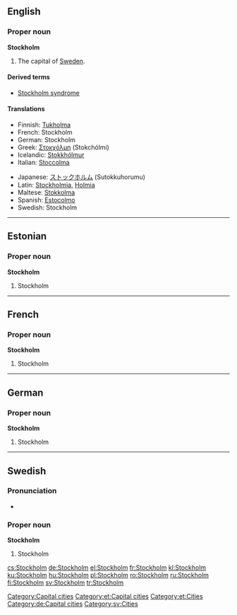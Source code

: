 {{wikipedia}}
==English==

===Proper noun===
'''Stockholm'''

# The capital of [[Sweden]].

====Derived terms====
* [[Stockholm syndrome]]

====Translations====
{{top}}
* Finnish: [[Tukholma]]
* French: Stockholm
* German: Stockholm
* Greek: [[Στοκχόλμη]] (Stokchólmi) {{f}}
* Icelandic: [[Stokkhólmur]] {{m}}
* Italian: [[Stoccolma]] {{f}}
{{mid}}
* Japanese: [[ストックホルム]] (Sutokkuhorumu)
* Latin: [[Stockholmia]], [[Holmia]]
* Maltese: [[Stokkolma]]
* Spanish: [[Estocolmo]]
* Swedish: Stockholm
{{bottom}}

[[Category:Capital cities]]

----

==Estonian==

===Proper noun===
'''Stockholm'''

# Stockholm

[[Category:et:Capital cities]]
[[Category:et:Cities]]

----

==French==

===Proper noun===
'''Stockholm'''

# Stockholm

----

==German==

===Proper noun===
'''Stockholm'''

# Stockholm

[[Category:de:Capital cities]]

----

==Swedish==

===Pronunciation===
* {{audio|Sv-Stockholm.ogg|audio}}

===Proper noun===
'''Stockholm'''

# Stockholm

[[Category:sv:Cities]]

[[cs:Stockholm]]
[[de:Stockholm]]
[[el:Stockholm]]
[[fr:Stockholm]]
[[kl:Stockholm]]
[[ku:Stockholm]]
[[hu:Stockholm]]
[[pl:Stockholm]]
[[ro:Stockholm]]
[[ru:Stockholm]]
[[fi:Stockholm]]
[[sv:Stockholm]]
[[tr:Stockholm]]